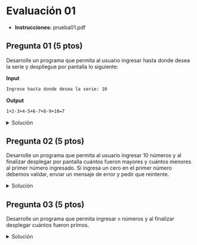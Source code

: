 
# Evaluación 01

- **Instrucciones:** <ExternalLink href="/inacap/ti3v21/docs/prueba01.pdf">prueba01.pdf</ExternalLink>

## Pregunta 01 (5 ptos)
Desarrolle un programa que permita al usuario ingresar hasta donde desea la serie y despliegue por pantalla lo siguiente:

**Input**
```default
Ingrese hasta donde desea la serie: 10
```

**Output**
```default
1+2-3+4-5+6-7+8-9+10=7
```

<details>
	<summary>Solución</summary>

```python
serie = int(input("Ingrese hasta donde desea la serie: "))
suma_serie = 1
print("1",end="")
for i in range(2,serie+1):
	if i % 2 != 0: 
		suma_serie = suma_serie - i
		print("-"+str(i), end="")
	else:
		suma_serie = suma_serie + i 
		print("+"+str(i), end="")

print("="+str(suma_serie)) 			
```
</details>

## Pregunta 02 (5 ptos)
Desarrolle un programa que permita al usuario ingresar 10 números y al finalizar desplegar por pantalla cuántos fueron mayores y cuántos menores al primer número ingresado. Si ingresa un cero en el primer número debemos validar, enviar un mensaje de error y pedir que reintente.

<details>
	<summary>Solución</summary>

```python
num1_valido = False
while (not num1_valido):
	num1 = float(input("Ingrese número [1 de 10]: "))
	if num1 == 0:
		print("Error. Ingrese valor nuevamente")
	else:
		num1_valido = True

cont_mayor = 0
cont_menor = 0
for i in range(2,10+1):
	num = float(input(f"Ingrese número [{i} de 10]: "))
	if num > num1:
		cont_mayor = cont_mayor + 1
	elif num < num1:
		cont_menor = cont_menor + 1

print(f"\nPrimer número ingresado: {num1:.2f}")
print(f"Números mayores que {num1}: {cont_mayor:.0f}")
print(f"Números menores que {num1}: {cont_menor:.0f}") 
```
</details>

## Pregunta 03 (5 ptos)
Desarrolle un programa que permita ingresar `n` números y al finalizar desplegar cuántos fueron primos.

<details>
	<summary>Solución</summary>

```python
def es_primo(num):
	cont_div = 0
	for i in range(1,num+1): 
		if num % i == 0: 
			cont_div = cont_div + 1 
	return cont_div == 2 

numeros = int(input("Ingrese la cantidad de números: "))
cant_primos = 0 
for i in range(numeros):
	num = int(input(f"Ingrese el número [{i+1} de {numeros}]:"))
	if es_primo(num):
		cant_primos = cant_primos + 1 

print(f"\nCantidad de números primos: {cant_primos}") 
```

</details>
